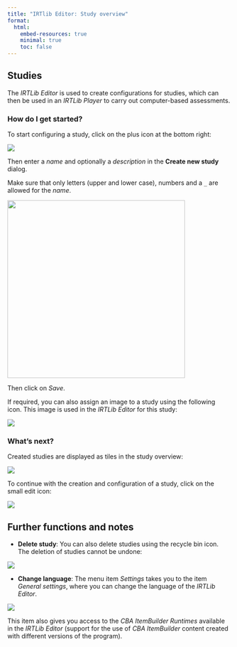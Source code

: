 ```yaml
---
title: "IRTlib Editor: Study overview"
format:
  html:
    embed-resources: true
    minimal: true 
    toc: false
---
```


## Studies

The *IRTLib Editor* is used to create configurations for studies, which can then be used in an *IRTLib Player* to carry out computer-based assessments.

### How do I get started?

To start configuring a study, click on the plus icon at the bottom right:

![](img/icon-plus.png){fig-align="left"}

Then enter a *name* and optionally a *description* in the **Create new study** dialog.

Make sure that only letters (upper and lower case), numbers and a `_` are allowed for the *name*.

![](img/screenshot-new-study-empty-DEU.png){width="400" fig-align="left"}

Then click on *Save*.

If required, you can also assign an image to a study using the following icon. This image is used in the *IRTLib Editor* for this study:

![](img/icon-study-image.png){fig-align="left"}

### What's next?

Created studies are displayed as tiles in the study overview:

![](img/screenshot-new-study-card.DEU.png){fig-align="left"}

To continue with the creation and configuration of a study, click on the small edit icon:

![](img/icon-edit.png){fig-align="left"}

## Further functions and notes

- **Delete study**: You can also delete studies using the recycle bin icon. The deletion of studies cannot be undone:

![](img/icon-delete.png){fig-align="left"}

- **Change language**: The menu item *Settings* takes you to the item *General settings*, where you can change the language of the *IRTLib Editor*.

![](img/icon-settings-DEU.png){fig-align="left"}

This item also gives you access to the *CBA ItemBuilder Runtimes* available in the *IRTLib Editor* (support for the use of *CBA ItemBuilder* content created with different versions of the program).
